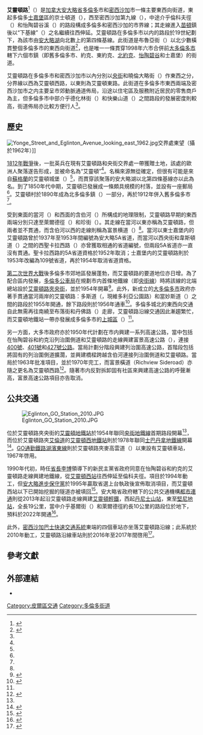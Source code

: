 {{Infobox road2
| country = CAN
| type = Toronto
| province = ON
| marker_image = [[File:EglintonStreetSign.png|200px]]<br>[[File:MissyEglintonSign.png|225px]]
| direction_a = 東
| direction_b = 西
| name = 艾靈頓路
| alternate_name = {{lang|en|Eglinton Avenue}}
| maint = [[多倫多|多倫多]]和[[密西沙加|密西沙加]]市政府
| end_a = 多倫多[[士嘉堡|士嘉堡]]區京士頓道（{{lang|en|Kingston Road}}）
| end_b = 密西沙加第九線（{{lang|en|Ninth Line}}）
| cities = [[多倫多|多倫多]]、[[密西沙加|密西沙加]]
| regions = [[皮爾區|皮爾區]]
| map = Eglinton Ave map.png
| map_notes = 多倫多市内的艾靈頓路走線
| image = 
| image_note = 
}}
'''艾靈頓路'''<ref>{{cite news |url=http://news.singtao.ca/toronto/2009-09-28/city1254126837d2058306.html |title=央街夾艾靈頓改造計劃惹爭議 發展商建高廈受阻 |date=2009-09-28 |publisher=《星島日報》加東版 |accessdate=2013-10-14 |archive-url=https://web.archive.org/web/20131015062550/http://news.singtao.ca/toronto/2009-09-28/city1254126837d2058306.html |archive-date=2013-10-15 |dead-url=yes }}</ref>（{{lang-en|Eglinton Avenue}}）是[[加拿大|加拿大]][[安大略省|安大略省]][[多倫多|多倫多]]市和[[密西沙加|密西沙加]]市一條主要東西向街道，東起多倫多[[士嘉堡|士嘉堡]]區的京士頓道（{{lang|en|Kingston Road}}），西至密西沙加第九線（{{lang|en|Ninth Line}}），中途介乎倫科夫徑（{{lang|en|Renforth Drive}}）和怡陶碧谷溪（{{lang|en|Etobicoke Creek}}）的路段構成多倫多和密西沙加的市界線；其走線進入[[米爾頓_(安大略省)|苗頓]]鎮後以“下基線”（{{lang|en|Lower Baseline}}）之名繼續往西伸延。艾靈頓路在多倫多市以内的路段於19世紀劃下，為該市由[[安大略湖|安大略湖]]向北數上的第四條基線。此街道是布魯亞街（{{lang|en|Bloor Street}}）以北少數橫貫整個多倫多市的東西向街道<ref name="CoT">{{cite web |url=http://www.toronto.ca/planning/pdf/midrise-AppendixA.pdf |title=Appendix A: Character Area Study |pages=A14 |date=2010-05 |work=City of Toronto |accessdate=2013-10-14}}</ref>，也是唯一一條貫穿1998年六市合併前[[大多倫多市|大多倫多市]]轄下六個市鎮（即舊多倫多市、約克、東約克、[[北約克|北約克]]、[[怡陶碧谷|怡陶碧谷]]和士嘉堡）的街道。

艾靈頓路在多倫多市和密西沙加市以內分別以[[央街|央街]]和曉倫大略街（{{lang|en|Hurontario Street}}）作東西之分，分界線以西為艾靈頓西路，以東則為艾靈頓東路。此街道在多倫多市東西兩端及密西沙加市之内主要呈市郊動脈通道佈局，沿途以住宅區及服務附近居民的零售商戶為主，但多倫多市中部介乎德化林街（{{lang|en|Dufferin Street}}）和快樂山道（{{lang|en|Mount Pleasant Road}}）之間路段的發展密度則較高，街道佈局亦比較方便行人<ref name="CoT"/>。

==歷史==
[[File:Yonge_Street_and_Eglinton_Avenue_looking_east_1962.jpg|thumb]]交界處東望（攝於1962年）]]

[[1812年戰爭|1812年戰爭]]後，一批英兵在現有艾靈頓路和央街交界處一帶獲贈土地，該處的歐洲人聚落遂告形成，並被命名為“艾靈頓”<ref name="CoT"/>。名稱來源無從確定，但很有可能是來自[[蘇格蘭|蘇格蘭]]的艾靈頓城堡（{{lang|en|Eglinton Castle}}）<ref name="CoT"/>，而貫穿該聚落的安大略湖以北第四條基線亦以此為名。到了1850年代中期，艾靈頓已發展成一條頗具規模的村落，並設有一座郵局<ref name="CoT"/>。艾靈頓村於1890年成為北多倫多鎮（{{lang|en|North Toronto}}）一部分，再於1912年併入舊多倫多市<ref name="CoT"/>。

受到東面的當河（{{lang|en|Don River}}）和西面的含伯河（{{lang|en|Humber River}}）所構成的地理限制，艾靈頓路早期的東西兩端分別只達至萊爾德徑（{{lang|en|Laird Drive}}）和珍街（{{lang|en|Jane Street}}）。其走線在當河以東亦稱為艾靈頓路，但兩者並不貫通，而含伯河以西的走線則稱為富景横道（{{lang|en|Richview Sideroad}}）<ref name="Bow"/>。當河以東士嘉堡内的艾靈頓路曾於1937年至1953年間編號為安大略5A省道，而當河以西央街和韋斯頓道（{{lang|en|Weston Road}}）之間的西聖卡拉西路（{{lang|en|St. Clair Avenue West}}）亦曾獲取相通的省道編號，但兩段5A省道亦一直沒有貫通。聖卡拉西路的5A省道資格於1952年取消；士嘉堡内的艾靈頓路則於1953年改編為109號省道，再於1954年取消省道資格。

[[第二次世界大戰|第二次世界大戰]]後多倫多市郊地區發展蓬勃，而艾靈頓路的要道地位亦日增。為了配合區内發展，[[多倫多公車局|多倫多公車局]]在規劃市内首條地鐵線（即[[央街－大學線|央街線]]）時將該線的北端總站設於[[艾靈頓站|艾靈頓路夾央街]]，並於1954年開幕<ref name="Bow">{{cite web |url=http://transittoronto.org/streetcar/4124.shtml |title=The Eglinton-Scarborough-Crosstown LRT |author=James Bow |date=2012-04-03 |work= |publisher=Transit Toronto |accessdate=2013-10-14}}</ref>。此外，新成立的[[大多倫多市|大多倫多市]]政府亦著手貫通當河兩岸的艾靈頓路：多斯道（{{lang|en|Dawes Road}}，現維多利亞公園路）和當妙斯道（{{lang|en|Don Mills Road}}）之間的路段於1955年開通，餘下路段則於1956年通車<ref>{{cite news
 | title     = Over 200,000,000 Added to Assessment Rolls in 55' Realtors Told
 | work      = Toronto Star
 | date      = February 5, 1955
 | page      = 12}}</ref>。多倫多城北的東西向交通自此無需再往南繞至布落街和丹佛路（{{lang|en|Danforth Avenue}}）走廊，艾靈頓路沿線交通因此漸趨繁忙，而艾靈頓地鐵站一帶亦發展成多倫多市的[[多倫多上城區|上城區]]（{{lang|en|Uptown}}）<ref name="Bow"/>。

另一方面，大多市政府亦於1950年代計劃在市内興建一系列高速公路，當中包括在怡陶碧谷和約克沿列治圍側道和艾靈頓路的走線興建富景高速公路（{{lang|en|Richview Expressway}}），連接[[安大略400號省道|400號]]、[[安大略401號省道|401號]]和[[安大略427號省道|427號公路]]。當局計劃分階段興建列治圍高速公路，首階段包括將固有的列治圍側道擴濶，並興建橋樑跨越含伯河連接列治圍側道和艾靈頓路。當局於1963年批准項目，並於1970年完工，而富景橫道（Richview Sideroad）亦隨之更名為艾靈頓西路<ref>{{cite book
 | title     = Review of the Richview Expressway
 | last      = Clark
 | first     = M
 | publisher = Metropolitan Toronto Transportation Plan Review
 | section   = Historical Development
 | page      = 10}}</ref>。隨著市内反對拆卸固有社區來興建高速公路的呼聲漸高，富景高速公路項目亦告取消。

==公共交通==
[[File:Eglinton_GO_Station_2010.JPG|thumb]]

位於艾靈頓路夾央街的[[艾靈頓站|艾靈頓地鐵站]]於1954年聯同[[央街－大學線|央街地鐵線]]首期路段開幕<ref name="Bow"/>，而位於艾靈頓路夾[[艾倫道|艾倫道]]的[[艾靈頓西站|艾靈頓西地鐵站]]則於1978年聯同[[央街－大學線|士巴丹拿地鐵線]]開幕<ref>{{cite web|author=James Bow|url=http://transit.toronto.on.ca/subway/5106.shtml|title=The Spadina Subway|publisher=Transit Toronto|date=2012-08-16|accessdate=2013-01-31}}</ref>。[[GO運輸|GO通勤鐵路]][[湖濱東線|湖濱東線]]則於艾靈頓路夾麥高雲道（{{lang|en|McCowan Road}}）以東設有艾靈頓車站，1967年啓用。

1990年代初，時任[[安大略省省長|省長]][[李博_(政治人物)|李博]]領導下的新民主黨省政府同意在怡陶碧谷和約克的艾靈頓路走線興建地鐵線，從[[艾靈頓西站|艾靈頓西站]]往西伸延至倫科夫徑。項目於1994年動工，但[[安大略進步保守黨|安大略進步保守黨]]於1995年贏取省選上台執政後宣佈取消項目，而艾靈頓西站以下已開始挖掘的隧道亦被填回<ref>{{cite book | last1 = Osbaldeston | first1 = Mark | title = Unbuilt Toronto 2: More of the City That Might Have Been | chapter = 7: UTDC Rapid Transit, 1973 / Partially built - Built to Different Plans, Network 2011, 1985 / Partially Built | publisher = Dundurn Press | year = 2011 | location = Toronto | pages = 71 | accessdate = 2011-12-31}}</ref>。安大略省政府轄下的公共交通機構[[都市連通|都市連通]]則從2013年起沿艾靈頓路走線興建[[艾靈頓輕鐵|艾靈頓輕鐵]]，西起[[丹尼士山站|丹尼士山站]]，東至[[堅尼地站|堅尼地站]]，全長19公里，當中介乎基爾街（{{lang|en|Keele Street}}）和萊爾德徑約長10公里的路段位於地下，預料於2022年開通<ref>{{cite news |url=http://www.cbc.ca/news/canada/toronto/machines-begin-tunnelling-for-eglinton-crosstown-lrt-1.1368317 |title=Machines begin tunnelling for Eglinton Crosstown LRT |date=2013-06-05 |publisher=CBC News |accessdate=2013-10-14}}</ref>。

此外，[[密西沙加巴士快速交通系統|密西沙加巴士快速交通系統]]東端的四個車站亦坐落艾靈頓路沿線；此系統於2010年動工，艾靈頓路沿線車站則於2016年至2017年間啓用<ref>{{cite web |url=http://gotransit.com/public/en/improve/Mississauga_BRT.aspx |title=Mississauga Transitway Project |publisher=GO Transit |accessdate=2013-10-14 |deadurl=yes |archiveurl=https://web.archive.org/web/20140821103249/http://www.gotransit.com/public/en/improve/mississauga_brt.aspx |archivedate=2014年8月21日 |df= }}</ref>。

==參考文獻==
{{reflist}}

==外部連結==
*{{Commons-inline|Category:Eglinton Avenue, Toronto|艾靈頓大道}}

{{多倫多街道}}

[[Category:皮爾區交通|Category:皮爾區交通]]
[[Category:多倫多街道|Category:多倫多街道]]